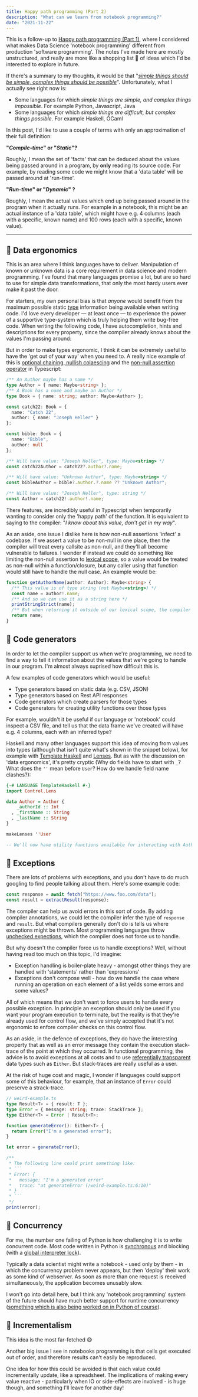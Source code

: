 ```yaml
---
title: Happy path programming (Part 2)
description: "What can we learn from notebook programming?"
date: "2021-11-22"
---
```


This is a follow-up to [Happy path programming (Part 1)](/posts/2021-10-20-happy-path-programming-pt-1), where I considered what makes Data Science 'notebook programming' different from production 'software programming'. The notes I've made here are mostly unstructured, and really are more like a shopping list 🛒 of ideas which I'd be interested to explore in future.

If there's a summary to my thoughts, it would be that "_[simple things should be simple, complex things should be possible](https://en.wikiquote.org/wiki/Alan_Kay)_". Unfortunately, what I actually see right now is:

- Some languages for which _simple things are simple, and complex things impossible_. For example Python, Javascript, Java
- Some languages for which _simple things are difficult, but complex things possible_. For example Haskell, OCaml

<Panel>

In this post, I'd like to use a couple of terms with only an approximation of their full definition:

**"_Compile-time_" or "_Static_"?**

Roughly, I mean the set of 'facts' that can be deduced about the values being passed around in a program, by **only** reading its source code. For example, by reading some code we might know that a 'data table' will be passed around at 'run-time'.

**"_Run-time_" or "_Dynamic_" ?**

Roughly, I mean the actual values which end up being passed around in the program when it actually runs. For example in a notebook, this might be an actual instance of a 'data table', which might have e.g. 4 columns (each with a specific, known name) and 100 rows (each with a specific, known value).

</Panel>

---

## 🛒 Data ergonomics

This is an area where I think languages have to deliver. Manipulation of known or unknown data is a core requirement in data science and modern programming. I've found that many languages promise a lot, but are so hard to use for simple data transformations, that only the most hardy users ever make it past the door.

For starters, my own personal bias is that _anyone_ would benefit from the maximum possible static [type](https://en.wikipedia.org/wiki/Data_type) information being available when writing code. I'd love every developer — at least once — to experience the power of a supportive type-system which is truly helping them write bug-free code. When writing the following code, I have autocompletion, hints and descriptions for every property, since the compiler already knows about the values I'm passing around:

<VideoAutoplay src="/notebooks2-1-editor-support.mp4" />

But in order to make types ergonomic, I think it can be extremely useful to have the 'get out of your way' when you need to. A really nice example of this is [optional chaining, nullish colaescing](https://www.typescriptlang.org/docs/handbook/release-notes/typescript-3-7.html) and the [non-null assertion operator](https://www.typescriptlang.org/docs/handbook/release-notes/typescript-2-0.html#non-null-assertion-operator) in Typescript:

```typescript
/** An Author maybe has a name */
type Author = { name: Maybe<string> };
/** A Book has a name and maybe an Author */
type Book = { name: string; author: Maybe<Author> };

const catch22: Book = {
  name: "Catch 22",
  author: { name: "Joseph Heller" }
};

const bible: Book = {
  name: "Bible",
  author: null
};

/** Will have value: "Joseph Heller", type: Maybe<string> */
const catch22Author = catch22?.author?.name;

/** Will have value: "Unknown Author", type: Maybe<string> */
const bibleAuthor = bible?.author.?.name ?? "Unknown Author";

/** Will have value: "Joseph Heller", type: string */
const Author = catch22!.author!.name;
```

There features, are incredibly useful in Typescript when temporarily wanting to consider only the 'happy path' of the function. It is equivalent to saying to the compiler: "_I know about this value, don't get in my way_".

<Collapsible header="More thoughts">

As an aside, one issue I dislike here is how non-null assertions 'infect' a codebase. If we assert a value to be non-null in one place, then the compiler will treat every callsite as non-null, and they'll all become vulnerable to failures. I wonder if instead we could do something like limiting the non-null assertion to [lexical scope](<https://en.wikipedia.org/wiki/Scope_(computer_science)#Lexical_scope_vs._dynamic_scope>), so a value would be treated as non-null within a function/closure, but any caller using that function would still have to handle the null case. An example would be:

```typescript
function getAuthorName(author: Author): Maybe<string> {
  /** This value is of type string (not Maybe<string>) */
  const name = author!.name;
  /** And so we can use it as a string here */
  printStringStrict(name);
  /** But when returning it outside of our lexical scope, the compiler knows it's still a `Maybe<string>` */
  return name;
}
```

</Collapsible>

## 🛒 Code generators

In order to let the compiler support us when we're programming, we need to find a way to tell it information about the values that we're going to handle in our program. I'm almost always suprised how difficult this is.

A few examples of code generators which would be useful:

- Type generators based on static data (e.g. CSV, JSON)
- Type generators based on Rest API responses
- Code generators which create parsers for those types
- Code generators for creating utility functions over those types

For example, wouldn't it be useful if our language or 'notebook' could inspect a CSV file, and tell us that the data frame we've created will have e.g. 4 columns, each with an inferred type?

<Collapsible header="More thoughts">

Haskell and many other languages support this idea of moving from values into types (although that isn't quite what's shown in the snippet below), for example with [Template Haskell](https://en.wikipedia.org/wiki/Template_Haskell) and [Lenses](https://hackage.haskell.org/package/lens). But as with the discussion on 'data ergonomics', it's pretty cryptic (Why do fields have to start with `_`? What does the `''` mean before `User`? How do we handle field name clashes?):

```hs
{-# LANGUAGE TemplateHaskell #-}
import Control.Lens

data Author = Author {
    _authorId :: Int
  , _firstName :: String
  , _lastName :: String
}

makeLenses ''User

-- We'll now have utility functions available for interacting with Author types
```

</Collapsible>

## 🛒 Exceptions

There are lots of problems with exceptions, and you don't have to do much googling to find people talking about them. Here's some example code:

```ts
const response = await fetch("https://www.foo.com/data");
const result = extractResult(response);
```

The compiler can help us avoid errors in this sort of code. By adding compiler annotations, we could let the compiler infer the type of `response` and `result`. But what compilers generally don't do is tells us where exceptions might be thrown. Most programming languages throw [unchecked expections](https://www.baeldung.com/java-checked-unchecked-exceptions), which the compiler does not force us to handle.

But why doesn't the compiler force us to handle exceptions? Well, without having read too much on this topic, I'd imagine:

- Exception handling is boiler-plate heavy - amongst other things they are handled with 'statements' rather than 'expressions'
- Exceptions don't compose well - how do we handle the case where running an operation on each element of a list yeilds some errors and some values?

All of which means that we don't want to force users to handle every possible exception. In principle an exception should only be used if you want your program execution to terminate, but the reality is that they're already used for control flow, and we've simply accepted that it's not ergonomic to enfore compiler checks on this control flow.

<Collapsible>

As an aside, in the defence of exceptions, they do have the interesting property that as well as an error message they contain the execution stack-trace of the point at which they occurred. In functional programming, the advice is to avoid exceptions at all costs and to use [referentially transparent](https://en.wikipedia.org/wiki/Referential_transparency) data types such as `Either`. But stack-traces are really useful as a user.

At the risk of huge cost and magic, I wonder if languages could support some of this behaviour, for example, that an instance of `Error` could preserve a strack-trace.

````ts
// weird-example.ts
type Result<T> = { result: T };
type Error = { message: string; trace: StackTrace };
type Either<T> = Error | Result<T>;

function generateError(): Either<T> {
  return Error("I'm a generated error");
}

let error = generateError();

/**
 * The following line could print something like:
 * ```
 * Error: {
 *   message: "I'm a generated error"
 *   trace: "at generateError (/weird-example.ts:6:10)"
 * }
 * ```
 */
print(error);
````

</Collapsible>

## 🛒 Concurrency

For me, the number one failing of Python is how challenging it is to write concurrent code. Most code written in Python is [synchronous](https://www.outsystems.com/blog/posts/asynchronous-vs-synchronous-programming/) and blocking (with a [global interpreter lock](https://realpython.com/python-gil/)).

Typically a data scientist might write a notebook - used only by them - in which the concurrency problem never appears, but then 'deploy' their work as some kind of webserver. As soon as more than one request is received simultaneously, the application becomes unusably slow.

I won't go into detail here, but I think any 'notebook programming' system of the future should have much better support for runtime concurrency ([something which is also being worked on in Python of course](https://realpython.com/async-io-python/)).

## 🛒 Incrementalism

This idea is the most far-fetched 😅

Another big issue I see in notebooks programming is that cells get executed out of order, and therefore results can't easily be reproduced.

One idea for how this could be avoided is that each value could incrementally update, like a spreadsheet. The implications of making every value reactive - particularly when IO or side-effects are involved - is huge though, and something I'll leave for another day!
